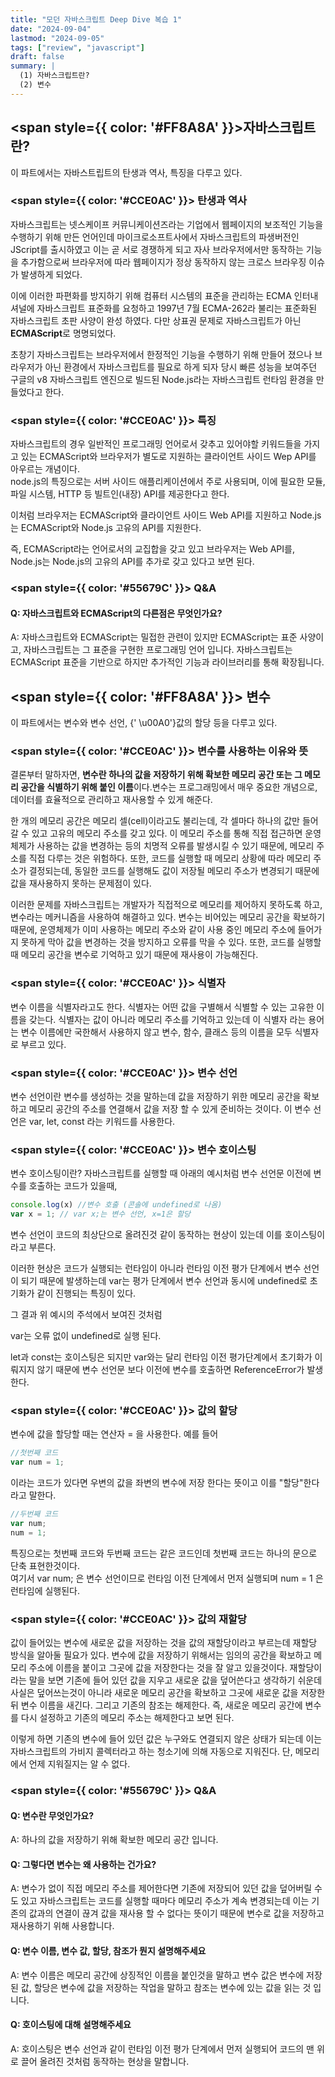 ```yaml
---
title: "모던 자바스크립트 Deep Dive 복습 1"
date: "2024-09-04"
lastmod: "2024-09-05"
tags: ["review", "javascript"]
draft: false
summary: |
  (1) 자바스크립트란?     
  (2) 변수
---
```





## <span style={{ color: '#FF8A8A' }}>자바스크립트란?</span>
이 파트에서는 자바스트립트의 탄생과 역사, 특징을 다루고 있다.

### <span style={{ color: '#CCE0AC' }}> 탄생과 역사 </span>
자바스크립트는 넷스케이프 커뮤니케이션즈라는 기업에서 웹페이지의 보조적인 기능을 수행하기 위해 만든 언어인데
마이크로소프트사에서 자바스크립트의 파생버전인 JScript를 출시하였고 이는 곧 서로 경쟁하게 되고 자사 브라우저에서만 동작하는 기능을 추가함으로써 브라우저에 따라 웹페이지가 정상 동작하지 않는 크로스 브라우징 이슈가 발생하게 되었다.

이에 이러한 파편화를 방지하기 위해 컴퓨터 시스템의 표준을 관리하는 ECMA 인터내셔널에 자바스크립트 표준화를 요청하고 1997년 7월 ECMA-262라 불리는 표준화된 자바스크립트 초판 사양이 완성 하였다. 다만 상표권 문제로 자바스크립트가 아닌 **ECMAScript**로 명명되었다.


초창기 자바스크립트는 브라우저에서 한정적인 기능을 수행하기 위해 만들어 졌으나 브라우저가 아닌 환경에서 자바스크립트를 필요로 하게 되자 당시 빠른 성능을 보여주던 구글의 v8 자바스크립트 엔진으로 빌드된 Node.js라는 자바스크립트 런타임 환경을 만들었다고 한다. 

### <span style={{ color: '#CCE0AC' }}> 특징 </span>
자바스크립트의 경우 일반적인 프로그래밍 언어로서 갖추고 있어야할 키워드들을 가지고 있는 ECMAScript와 브라우저가 별도로 지원하는 클라이언트 사이드 Wep API를 아우르는 개념이다.   
node.js의 특징으로는 서버 사이드 애플리케이션에서 주로 사용되며, 이에 필요한 모듈, 파일 시스템, HTTP 등 빌트인(내장) API를 제공한다고 한다.

이처럼 브라우저는 ECMAScript와 클라이언트 사이드 Web API를 지원하고 Node.js는 ECMAScript와 Node.js 고유의 API를 지원한다. 

즉, ECMAScript라는 언어로서의 교집합을 갖고 있고 브라우저는 Web API를, Node.js는 Node.js의 고유의 API를 추가로 갖고 있다고 보면 된다.


### <span style={{ color: '#55679C' }}> Q&A </span>
####  Q: 자바스크립트와 ECMAScript의 다른점은 무엇인가요? 
A: 자바스크립트와 ECMAScript는 밀접한 관련이 있지만 ECMAScript는 표준 사양이고, 자바스크립트는 그 표준을 구현한 프로그래밍 언어 입니다. 자바스크립트는 ECMAScript 표준을 기반으로 하지만 추가적인 기능과 라이브러리를 통해 확장됩니다.  

## <span style={{ color: '#FF8A8A' }}> 변수 </span>

이 파트에서는 변수와 변수 선언, {' \u00A0'}값의 할당 등을 다루고 있다.
### <span style={{ color: '#CCE0AC' }}> 변수를 사용하는 이유와 뜻 </span>

결론부터 말하자면, **변수란 하나의 값을 저장하기 위해 확보한 메모리 공간 또는 그 메모리 공간을 식별하기 위해 붙인 이름**이다.변수는 프로그래밍에서 매우 중요한 개념으로, 데이터를 효율적으로 관리하고 재사용할 수 있게 해준다.

한 개의 메모리 공간은 메모리 셀(cell)이라고도 불리는데, 각 셀마다 하나의 값만 들어갈 수 있고 고유의 메모리 주소를 갖고 있다. 이 메모리 주소를 통해 직접 접근하면 운영체제가 사용하는 값을 변경하는 등의 치명적 오류를 발생시킬 수 있기 때문에, 메모리 주소를 직접 다루는 것은 위험하다. 또한, 코드를 실행할 때 메모리 상황에 따라 메모리 주소가 결정되는데, 동일한 코드를 실행해도 값이 저장될 메모리 주소가 변경되기 때문에 값을 재사용하지 못하는 문제점이 있다.

이러한 문제를 자바스크립트는 개발자가 직접적으로 메모리를 제어하지 못하도록 하고, 변수라는 메커니즘을 사용하여 해결하고 있다. 변수는 비어있는 메모리 공간을 확보하기 때문에, 운영체제가 이미 사용하는 메모리 주소와 같이 사용 중인 메모리 주소에 들어가지 못하게 막아 값을 변경하는 것을 방지하고 오류를 막을 수 있다. 또한, 코드를 실행할 때 메모리 공간을 변수로 기억하고 있기 때문에 재사용이 가능해진다.

### <span style={{ color: '#CCE0AC' }}> 식별자 </span>
변수 이름을 식별자라고도 한다. 식별자는 어떤 값을 구별해서 식별할 수 있는 고유한 이름을 갖는다. 
식별자는 값이 아니라 메모리 주소를 기억하고 있는데 이 식별자 라는 용어는 변수 이름에만 국한해서 사용하지 않고 변수, 함수, 클래스 등의 이름을 모두 식별자로 부르고 있다.

### <span style={{ color: '#CCE0AC' }}> 변수 선언 </span>
변수 선언이란 변수를 생성하는 것을 말하는데 값을 저장하기 위한 메모리 공간을 확보하고 메모리 공간의 주소를 연결해서 값을 저장 할 수 있게 준비하는 것이다.
이 변수 선언은 var, let, const 라는 키워드를 사용한다.

### <span style={{ color: '#CCE0AC' }}> 변수 호이스팅 </span>
변수 호이스팅이란? 자바스크립트를 실행할 때 아래의 예시처럼 변수 선언문 이전에 변수를 호출하는 코드가 있을때,
```javascript
console.log(x) //변수 호출 (콘솔에 undefined로 나옴)
var x = 1; // var x;는 변수 선언, x=1은 할당
```
변수 선언이 코드의 최상단으로 올려진것 같이 동작하는 현상이 있는데 이를 호이스팅이라고 부른다.

이러한 현상은 코드가 실행되는 런타임이 아니라 런타임 이전 평가 단계에서 변수 선언이 되기 때문에 발생하는데 var는 평가 단계에서  변수 선언과 동시에 undefined로 초기화가 같이 진행되는 특징이 있다.

그 결과 위 예시의 주석에서 보여진 것처럼

var는 오류 없이 undefined로 실행 된다.

let과 const는 호이스팅은 되지만 var와는 달리 런타임 이전 평가단계에서 초기화가 이뤄지지 않기 때문에 변수 선언문 보다 이전에 변수를 호출하면 ReferenceError가 발생한다.


### <span style={{ color: '#CCE0AC' }}> 값의 할당 </span>
변수에 값을 할당할 때는 연산자 = 을 사용한다. 
예를 들어 
```javascript
//첫번째 코드
var num = 1; 
```
이라는 코드가 있다면 
우변의 값을 좌변의 변수에 저장 한다는 뜻이고 이를 "할당"한다라고 말한다.

```javascript
//두번째 코드
var num;
num = 1; 
```
특징으로는 첫번째 코드와 두번째 코드는 같은 코드인데 첫번째 코드는 하나의 문으로 단축 표현한것이다.  
여기서 var num; 은 변수 선언이므로 런타임 이전 단계에서 먼저 실행되며 num = 1 은 런타임에 실행된다. 

### <span style={{ color: '#CCE0AC' }}> 값의 재할당 </span>
값이 들어있는 변수에 새로운 값을 저장하는 것을 값의 재할당이라고 부르는데 재할당 방식을 알아둘 필요가 있다.
변수에 값을 저장하기 위해서는 임의의 공간을 확보하고 메모리 주소에 이름을 붙이고 그곳에 값을 저장한다는 것을 잘 알고 있을것이다.
재할당이라는 말을 보면 기존에 들어 있던 값을 지우고 새로운 값을 덮어쓴다고 생각하기 쉬운데 
사실은 덮어쓰는것이 아니라 새로운 메모리 공간을 확보하고 그곳에 새로운 값을 저장한 뒤 변수 이름을 새긴다. 그리고 기존의 참조는 해제한다. 
즉, 새로운 메모리 공간에 변수를 다시 설정하고 기존의 메모리 주소는 해제한다고 보면 된다.

이렇게 하면 기존의 변수에 들어 있던 값은 누구와도 연결되지 않은 상태가 되는데 이는 자바스크립트의 가비지 콜렉터라고 하는 청소기에 의해 자동으로 지워진다. 단, 메모리에서 언제 지워질지는 알 수 없다.

### <span style={{ color: '#55679C' }}> Q&A </span>
####  Q: 변수란 무엇인가요? 
A: 하나의 값을 저장하기 위해 확보한 메모리 공간 입니다.

####  Q: 그렇다면 변수는 왜 사용하는 건가요?
A: 변수가 없이 직접 메모리 주소를 제어한다면 기존에 저장되어 있던 값을 덮어버릴 수도 있고 자바스크립트는 코드를 실행할 때마다 메모리 주소가 계속 변경되는데 이는 기존의 값과의 연결이 끊겨 값을 재사용 할 수 없다는 뜻이기 때문에 변수로 값을 저장하고 재사용하기 위해 사용합니다. 

####  Q: 변수 이름, 변수 값, 할당, 참조가 뭔지 설명해주세요
A: 변수 이름은 메모리 공간에 상징적인 이름을 붙인것을 말하고 변수 값은 변수에 저장 된 값, 할당은 변수에 값을 저장하는 작업을 말하고 참조는 변수에 있는 값을 읽는 것 입니다.

####  Q: 호이스팅에 대해 설명해주세요
A: 호이스팅은 변수 선언과 같이 런타임 이전 평가 단계에서 먼저 실행되어 코드의 맨 위로 끌어 올려진 것처럼 동작하는 현상을 말합니다.


